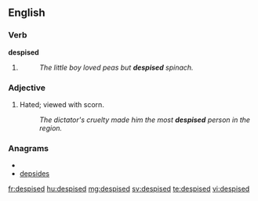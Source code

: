==English==
===Verb===
'''despised'''
# {{past of|despise}}
#:''The little boy loved peas but '''despised''' spinach.''

===Adjective===
{{en-adj}}
# Hated; viewed with scorn.
#:''The dictator's cruelty made him the most '''despised''' person in the region.''

===Anagrams===
* {{alphagram|ddeeipss}}
* [[depsides#English|depsides]]

[[fr:despised]]
[[hu:despised]]
[[mg:despised]]
[[sv:despised]]
[[te:despised]]
[[vi:despised]]
